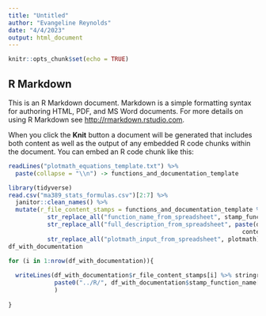 ```yaml
---
title: "Untitled"
author: "Evangeline Reynolds"
date: "4/4/2023"
output: html_document
---
```


```r
knitr::opts_chunk$set(echo = TRUE)
```

## R Markdown

This is an R Markdown document. Markdown is a simple formatting syntax for authoring HTML, PDF, and MS Word documents. For more details on using R Markdown see <http://rmarkdown.rstudio.com>.

When you click the **Knit** button a document will be generated that includes both content as well as the output of any embedded R code chunks within the document. You can embed an R code chunk like this:

```r
readLines("plotmath_equations_template.txt") %>% 
  paste(collapse = "\\n") -> functions_and_documentation_template

library(tidyverse)
read.csv("ma389_stats_formulas.csv")[2:7] %>% 
  janitor::clean_names() %>%
  mutate(r_file_content_stamps = functions_and_documentation_template %>% 
           str_replace_all("function_name_from_spreadsheet", stamp_function_name) %>% 
           str_replace_all("full_description_from_spreadsheet", paste(description, "in the ", 
                                                                  context, "context.", long_description)) %>% 
           str_replace_all("plotmath_input_from_spreadsheet", plotmath))   ->
df_with_documentation

for (i in 1:nrow(df_with_documentation)){
  
  writeLines(df_with_documentation$r_file_content_stamps[i] %>% stringr::str_split_1("\\\\n"), 
             paste0("../R/", df_with_documentation$stamp_function_name[i], ".R") 
             )
  
}


```

